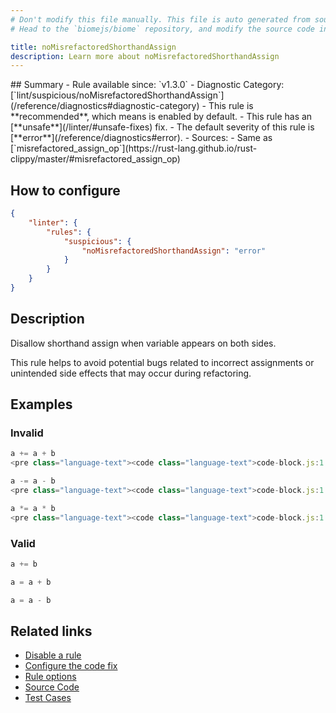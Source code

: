 ```yaml
---
# Don't modify this file manually. This file is auto generated from source, and you will lose your changes next time the website is built.
# Head to the `biomejs/biome` repository, and modify the source code in there.

title: noMisrefactoredShorthandAssign
description: Learn more about noMisrefactoredShorthandAssign
---
```


<Tabs>
<TabItem label="JavaScript (and super languages)" icon="seti:javascript">
## Summary
- Rule available since: `v1.3.0`
- Diagnostic Category: [`lint/suspicious/noMisrefactoredShorthandAssign`](/reference/diagnostics#diagnostic-category)
- This rule is **recommended**, which means is enabled by default.
- This rule has an [**unsafe**](/linter/#unsafe-fixes) fix.
- The default severity of this rule is [**error**](/reference/diagnostics#error).
- Sources: 
  - Same as [`misrefactored_assign_op`](https://rust-lang.github.io/rust-clippy/master/#misrefactored_assign_op)

## How to configure
```json title="biome.json"
{
	"linter": {
		"rules": {
			"suspicious": {
				"noMisrefactoredShorthandAssign": "error"
			}
		}
	}
}

```
## Description
Disallow shorthand assign when variable appears on both sides.

This rule helps to avoid potential bugs related to incorrect assignments or unintended
side effects that may occur during refactoring.

## Examples

### Invalid

```js
a += a + b
<pre class="language-text"><code class="language-text">code-block.js:1:1 <a href="https://biomejs.dev/linter/rules/no-misrefactored-shorthand-assign">lint/suspicious/noMisrefactoredShorthandAssign</a> <span style="color: #000; background-color: #ddd;"> FIXABLE </span> ━━━━━━━━━━━━━━━━━━━━━━━━━<br /><br />  <strong><span style="color: Tomato;">✖</span></strong> <span style="color: Tomato;">Variable appears on both sides of an assignment operation.</span><br />  <br />  <strong><span style="color: Tomato;">&gt;</span></strong> <strong>1 │ </strong>a += a + b<br />   <strong>   │ </strong><strong><span style="color: Tomato;">^</span></strong><strong><span style="color: Tomato;">^</span></strong><strong><span style="color: Tomato;">^</span></strong><strong><span style="color: Tomato;">^</span></strong><strong><span style="color: Tomato;">^</span></strong><strong><span style="color: Tomato;">^</span></strong><strong><span style="color: Tomato;">^</span></strong><strong><span style="color: Tomato;">^</span></strong><strong><span style="color: Tomato;">^</span></strong><strong><span style="color: Tomato;">^</span></strong><br />    <strong>2 │ </strong><br />  <br />  <strong><span style="color: lightgreen;">ℹ</span></strong> <span style="color: lightgreen;">This assignment might be the result of a wrong refactoring.</span><br />  <br />  <strong><span style="color: lightgreen;">ℹ</span></strong> <span style="color: lightgreen;">Unsafe fix</span><span style="color: lightgreen;">: </span><span style="color: lightgreen;">Use </span><span style="color: lightgreen;"><strong>a += b</strong></span><span style="color: lightgreen;"> instead.</span><br />  <br />  <strong>  1 │ </strong>a<span style="opacity: 0.8;">·</span>+=<span style="opacity: 0.8;">·</span><span style="color: Tomato;">a</span><span style="opacity: 0.8;"><span style="color: Tomato;">·</span></span><span style="color: Tomato;">+</span><span style="opacity: 0.8;"><span style="color: Tomato;">·</span></span>b<br />  <strong>    │ </strong>     <span style="color: Tomato;">-</span><span style="color: Tomato;">-</span><span style="color: Tomato;">-</span><span style="color: Tomato;">-</span> <br /></code></pre>

```

```js
a -= a - b
<pre class="language-text"><code class="language-text">code-block.js:1:1 <a href="https://biomejs.dev/linter/rules/no-misrefactored-shorthand-assign">lint/suspicious/noMisrefactoredShorthandAssign</a> <span style="color: #000; background-color: #ddd;"> FIXABLE </span> ━━━━━━━━━━━━━━━━━━━━━━━━━<br /><br />  <strong><span style="color: Tomato;">✖</span></strong> <span style="color: Tomato;">Variable appears on both sides of an assignment operation.</span><br />  <br />  <strong><span style="color: Tomato;">&gt;</span></strong> <strong>1 │ </strong>a -= a - b<br />   <strong>   │ </strong><strong><span style="color: Tomato;">^</span></strong><strong><span style="color: Tomato;">^</span></strong><strong><span style="color: Tomato;">^</span></strong><strong><span style="color: Tomato;">^</span></strong><strong><span style="color: Tomato;">^</span></strong><strong><span style="color: Tomato;">^</span></strong><strong><span style="color: Tomato;">^</span></strong><strong><span style="color: Tomato;">^</span></strong><strong><span style="color: Tomato;">^</span></strong><strong><span style="color: Tomato;">^</span></strong><br />    <strong>2 │ </strong><br />  <br />  <strong><span style="color: lightgreen;">ℹ</span></strong> <span style="color: lightgreen;">This assignment might be the result of a wrong refactoring.</span><br />  <br />  <strong><span style="color: lightgreen;">ℹ</span></strong> <span style="color: lightgreen;">Unsafe fix</span><span style="color: lightgreen;">: </span><span style="color: lightgreen;">Use </span><span style="color: lightgreen;"><strong>a -= b</strong></span><span style="color: lightgreen;"> instead.</span><br />  <br />  <strong>  1 │ </strong>a<span style="opacity: 0.8;">·</span>-=<span style="opacity: 0.8;">·</span><span style="color: Tomato;">a</span><span style="opacity: 0.8;"><span style="color: Tomato;">·</span></span><span style="color: Tomato;">-</span><span style="opacity: 0.8;"><span style="color: Tomato;">·</span></span>b<br />  <strong>    │ </strong>     <span style="color: Tomato;">-</span><span style="color: Tomato;">-</span><span style="color: Tomato;">-</span><span style="color: Tomato;">-</span> <br /></code></pre>

```

```js
a *= a * b
<pre class="language-text"><code class="language-text">code-block.js:1:1 <a href="https://biomejs.dev/linter/rules/no-misrefactored-shorthand-assign">lint/suspicious/noMisrefactoredShorthandAssign</a> <span style="color: #000; background-color: #ddd;"> FIXABLE </span> ━━━━━━━━━━━━━━━━━━━━━━━━━<br /><br />  <strong><span style="color: Tomato;">✖</span></strong> <span style="color: Tomato;">Variable appears on both sides of an assignment operation.</span><br />  <br />  <strong><span style="color: Tomato;">&gt;</span></strong> <strong>1 │ </strong>a &#42;= a &#42; b<br />   <strong>   │ </strong><strong><span style="color: Tomato;">^</span></strong><strong><span style="color: Tomato;">^</span></strong><strong><span style="color: Tomato;">^</span></strong><strong><span style="color: Tomato;">^</span></strong><strong><span style="color: Tomato;">^</span></strong><strong><span style="color: Tomato;">^</span></strong><strong><span style="color: Tomato;">^</span></strong><strong><span style="color: Tomato;">^</span></strong><strong><span style="color: Tomato;">^</span></strong><strong><span style="color: Tomato;">^</span></strong><br />    <strong>2 │ </strong><br />  <br />  <strong><span style="color: lightgreen;">ℹ</span></strong> <span style="color: lightgreen;">This assignment might be the result of a wrong refactoring.</span><br />  <br />  <strong><span style="color: lightgreen;">ℹ</span></strong> <span style="color: lightgreen;">Unsafe fix</span><span style="color: lightgreen;">: </span><span style="color: lightgreen;">Use </span><span style="color: lightgreen;"><strong>a &#42;= b</strong></span><span style="color: lightgreen;"> instead.</span><br />  <br />  <strong>  1 │ </strong>a<span style="opacity: 0.8;">·</span>&#42;=<span style="opacity: 0.8;">·</span><span style="color: Tomato;">a</span><span style="opacity: 0.8;"><span style="color: Tomato;">·</span></span><span style="color: Tomato;">&#42;</span><span style="opacity: 0.8;"><span style="color: Tomato;">·</span></span>b<br />  <strong>    │ </strong>     <span style="color: Tomato;">-</span><span style="color: Tomato;">-</span><span style="color: Tomato;">-</span><span style="color: Tomato;">-</span> <br /></code></pre>

```

### Valid

```js
a += b
```

```js
a = a + b
```

```js
a = a - b
```

## Related links

- [Disable a rule](/linter/#disable-a-rule)
- [Configure the code fix](/linter#configure-the-code-fix)
- [Rule options](/linter/#rule-options)
- [Source Code](https://github.com/biomejs/biome/blob/main/crates/biome_js_analyze/src/lint/suspicious/no_misrefactored_shorthand_assign.rs)
- [Test Cases](https://github.com/biomejs/biome/blob/main/crates/biome_js_analyze/tests/specs/suspicious/noMisrefactoredShorthandAssign)

</TabItem>
</Tabs>

